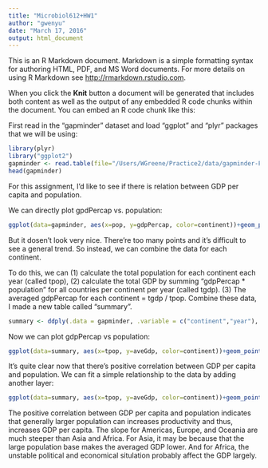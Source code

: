 ```yaml
---
title: "Microbiol612+HW1"
author: "gwenyu"
date: "March 17, 2016"
output: html_document
---
```


This is an R Markdown document. Markdown is a simple formatting syntax for authoring HTML, PDF, and MS Word documents. For more details on using R Markdown see <http://rmarkdown.rstudio.com>.

When you click the **Knit** button a document will be generated that includes both content as well as the output of any embedded R code chunks within the document. You can embed an R code chunk like this:

First read in the "gapminder" dataset and load "ggplot" and "plyr" packages that we will be using:

```r
library(plyr)
library("ggplot2")
gapminder <- read.table(file="/Users/WGreene/Practice2/data/gapminder-FiveYearData.csv",sep=',', header=T)
head(gapminder)
```

For this assignment, I'd like to see if there is relation between GDP per capita and population. 

We can directly plot gpdPercap vs. population:

```r
ggplot(data=gapminder, aes(x=pop, y=gdpPercap, color=continent))+geom_point()
```

But it dosen't look very nice. There're too many points and it's difficult to see a general trend. So instead, we can combine the data for each continent. 

To do this, we can (1) calculate the total population for each continent each year (called tpop), (2) calculate the total GDP by summing "gdpPercap * population" for all countries per continent per year (called tgdp). 
(3) The averaged gdpPercap for each continent = tgdp / tpop.
Combine these data, I made a new table called "summary". 

```r
summary <- ddply(.data = gapminder, .variable = c("continent","year"), summarize, tpop = sum(pop), tgdp = sum(pop * gdpPercap), aveGdp = tgdp/tpop)
```

Now we can plot gdpPercap vs population:

```r
ggplot(data=summary, aes(x=tpop, y=aveGdp, color=continent))+geom_point()
```

It's quite clear now that there's positive correlation between GDP per capita and population. We can fit a simple relationship to the data by adding another layer:

```r
ggplot(data=summary, aes(x=tpop, y=aveGdp, color=continent))+geom_point()+geom_smooth(method="lm")
```

The positive correlation between GDP per capita and population indicates that generally larger population can increases productivity and thus, increases GDP per capita. The slope for Americas, Europe, and Oceania are much steeper than Asia and Africa. For Asia, it may be because that the large population base makes the averaged GDP lower. And for Africa, the unstable political and economical situlation probably affect the GDP largely. 

